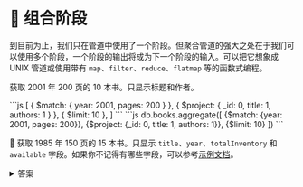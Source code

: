 
# 👐 组合阶段

到目前为止，我们只在管道中使用了一个阶段。但聚合管道的强大之处在于我们可以使用多个阶段，一个阶段的输出将成为下一个阶段的输入。可以把它想象成 UNIX 管道或使用带有 `map`、`filter`、`reduce`、`flatmap` 等的函数式编程。

获取 2001 年 200 页的 10 本书。只显示标题和作者。

<Tabs groupId="aggregations">
  <TabItem value="atlas" label="Compass UI">
```js
[
    {
        $match: { year: 2001, pages: 200 }
    },
    {
        $project: { _id: 0, title: 1, authors: 1 }
    },
    {
        $limit: 10
    },
]
```
  </TabItem>
  <TabItem value="mongodb-shell" label="MongoDB Shell">
```js
db.books.aggregate([
    {$match: {year: 2001, pages: 200}}, {$project: {_id: 0, title: 1, authors: 1}}, {$limit: 10}
])
```
  </TabItem>
</Tabs>

👐 获取 1985 年 150 页的 15 本书。只显示 `title`、`year`、`totalInventory` 和 `available` 字段。如果你不记得有哪些字段，可以参考[示例文档](/docs/simple-queries/project)。

<details>
<summary>答案</summary>
<div>

<Tabs groupId="aggregations">
  <TabItem value="atlas" label="Compass UI">
```js
[
    {
        $match: { year: 1985, pages: 150 }
    },
    {
        $project: { _id: 0, title: 1, year: 1, totalInventory: 1, available: 1 }
    },
    {
        $limit: 15
    },
]
```

  </TabItem>
  <TabItem value="mongodb-shell" label="MongoDB Shell">
```js
db.books.aggregate([
    {$match: {year: 1985, pages: 150}}, {$project: {_id: 0, title: 1, year: 1, totalInventory: 1, available: 1}}, {$limit: 15}
])
```
  </TabItem>
</Tabs>

</div>
</details>